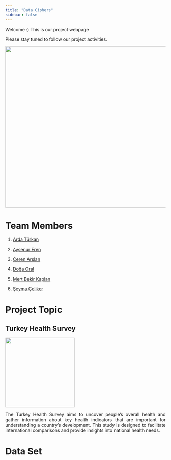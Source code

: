 ```yaml
---
title: "Data Ciphers"
sidebar: false 
---
```


Welcome :) This is our project webpage

Please stay tuned to follow our project activities.

![](ourlogo.png){width="507"}

# Team Members

1.  [Arda Türkan](https://tr.wikipedia.org/wiki/Edin_D%C5%BEeko)

2.  [Ayşenur Eren](https://emu-hacettepe-analytics.github.io/emu430-fall2023-AysenurErenn/)

3.  [Ceren Arslan](https://emu-hacettepe-analytics.github.io/emu430-fall2023-ccerenarslan/)

4.  [Doğa Oral](https://tr.wikipedia.org/wiki/Sebastian_Szyma%C5%84ski)

5.  [Mert Bekir Kaplan](https://emu-hacettepe-analytics.github.io/emu430-fall2023-mer7kaplan/)

6.  [Şeyma Çeliker](https://tr.wikipedia.org/wiki/Mauro_Icardi)

# Project Topic

## Turkey Health Survey

![](medical.gif){fig-align="center" width="218"}

::: {style="text-align: justify"}
The Turkey Health Survey aims to uncover people's overall health and gather information about key health indicators that are important for understanding a country's development. This study is designed to facilitate international comparisons and provide insights into national health needs.
:::

# Data Set
